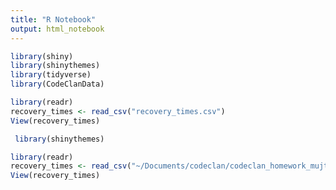 ```yaml
---
title: "R Notebook"
output: html_notebook
---
```

```r
library(shiny)
library(shinythemes)
library(tidyverse)
library(CodeClanData) 
```
```r
library(readr)
recovery_times <- read_csv("recovery_times.csv")
View(recovery_times)
```
```r
 library(shinythemes)
```

```r
library(readr)
recovery_times <- read_csv("~/Documents/codeclan/codeclan_homework_mujtaba/week_05/day_03/day_03/matricies_and_lists/home_work_shiny/recovery_times.csv")
View(recovery_times)
```

